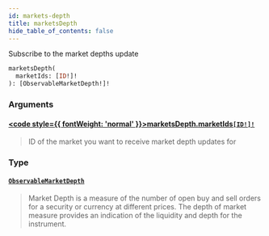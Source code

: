 ```yaml
---
id: markets-depth
title: marketsDepth
hide_table_of_contents: false
---
```








Subscribe to the market depths update

```graphql
marketsDepth(
  marketIds: [ID!]!
): [ObservableMarketDepth!]!
```


### Arguments

#### [<code style={{ fontWeight: 'normal' }}>marketsDepth.<b>marketIds</b></code>](#)<Bullet />[`[ID!]!`](/testnet/api/graphql/scalars/id) <Badge class="secondary" text="non-null"/> <Badge class="secondary" text="scalar"/>
> ID of the market you want to receive market depth updates for
> 

### Type

#### [`ObservableMarketDepth`](/testnet/api/graphql/objects/observable-market-depth) <Badge class="secondary" text="object"/>
> Market Depth is a measure of the number of open buy and sell orders for a security or currency at different prices.
The depth of market measure provides an indication of the liquidity and depth for the instrument.
> 





